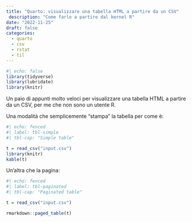 ```yaml
---
title: "Quarto: visualizzare una tabella HTML a partire da un CSV"
 description: "Come farlo a partire dal kernel R"
date: "2022-11-25"
draft: false
categories:
  - quarto
  - csv
  - rstat
  - til
---
```


```r
#| echo: false
library(tidyverse)
library(lubridate)
library(knitr)
```

Un paio di appunti molto veloci per visualizzare una tabella HTML a partire da un CSV, per me che non sono un utente R.

Una modalità che semplicemente "stampa" la tabella per come è:

```r
#| echo: fenced
#| label: tbl-simple
#| tbl-cap: "Simple table"

t = read_csv("input.csv")
library(knitr)
kable(t)
```

Un'altra che la pagina:

```r
#| echo: fenced
#| label: tbl-paginated
#| tbl-cap: "Paginated table"

t = read_csv("input.csv")

rmarkdown::paged_table(t)
```

